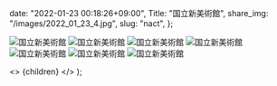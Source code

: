 
  date: "2022-01-23 00:18:26+09:00",
  Title: "国立新美術館",
  share_img: "/images/2022_01_23_4.jpg",
  slug: "nact",
};

![国立新美術館](/images/2022_01_23_1.jpg)
![国立新美術館](/images/2022_01_23_2.jpg)
![国立新美術館](/images/2022_01_23_3.jpg)
![国立新美術館](/images/2022_01_23_4.jpg)
![国立新美術館](/images/2022_01_23_5.jpg)
![国立新美術館](/images/2022_01_23_6.jpg)
![国立新美術館](/images/2022_01_23_7.jpg)

  <>
    <Head>
      <title>{meta.Title} | 異郷好実</title>
    </Head>
    <PostLayout meta={meta}>{children}</PostLayout>
  </>
);
